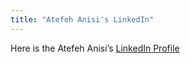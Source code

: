 ```yaml
---
title: "Atefeh Anisi's LinkedIn"
---
```

Here is the Atefeh Anisi's [LinkedIn Profile](https://ir.linkedin.com/in/atefeh-anisi-1b678613a)